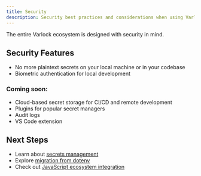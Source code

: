 ```yaml
---
title: Security
description: Security best practices and considerations when using Varlock
---
```


The entire Varlock ecosystem is designed with security in mind.

## Security Features

- No more plaintext secrets on your local machine or in your codebase
- Biometric authentication for local development

### Coming soon:
- Cloud-based secret storage for CI/CD and remote development
- Plugins for popular secret managers
- Audit logs
- VS Code extension

## Next Steps

- Learn about [secrets management](/docs/guides/secrets)
- Explore [migration from dotenv](/docs/guides/migration-from-dotenv)
- Check out [JavaScript ecosystem integration](/docs/guides/javascript-ecosystem) 